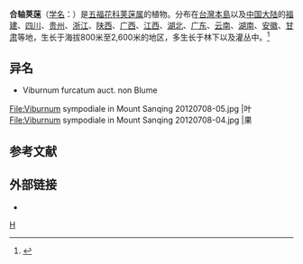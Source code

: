 {{Speciesbox 
| taxon = Viburnum sympodiale
| authority = Graebner, 1901
}}
'''合轴荚蒾'''（[[学名|学名]]：{{lang|la|''Viburnum sympodiale''}}）是[[五福花科|五福花科]][[荚蒾属|荚蒾属]]的植物。分布在[[台灣島|台灣本島]]以及[[中国大陆|中国大陆]]的[[福建|福建]]、[[四川|四川]]、[[贵州|贵州]]、[[浙江|浙江]]、[[陕西|陕西]]、[[广西|广西]]、[[江西|江西]]、[[湖北|湖北]]、[[广东|广东]]、[[云南|云南]]、[[湖南|湖南]]、[[安徽|安徽]]、[[甘肃|甘肃]]等地，生长于海拔800米至2,600米的地区，多生长于林下以及灌丛中。<ref>{{cite web| url =http://www.bioinfo.cn/db05/KmzwSpecies.php?action=view&id=23720| title =合轴荚蒾| work =《中国高等植物数据库全库》| publisher =中国科学院微生物研究所| author =昆明植物研究所| accessdate =2009-02-25| deadurl =yes| archiveurl =https://web.archive.org/web/20160305034247/http://www.bioinfo.cn/db05/KmzwSpecies.php?action=view&id=23720| archivedate =2016-03-05}}</ref>

== 异名 ==
* Viburnum furcatum auct. non Blume

<gallery>
File:Viburnum sympodiale in Mount Sanqing 20120708-05.jpg |叶
File:Viburnum sympodiale in Mount Sanqing 20120708-04.jpg |果
</gallery>

== 参考文献 ==
{{Reflist}}

== 外部链接 ==
{{commons category|Viburnum sympodiale}}
*{{CVH|Viburnum sympodiale}}
{{Taxonbar|from=Q10916977}}

{{DEFAULTSORT:he}}
[[Category:荚蒾属|H]]